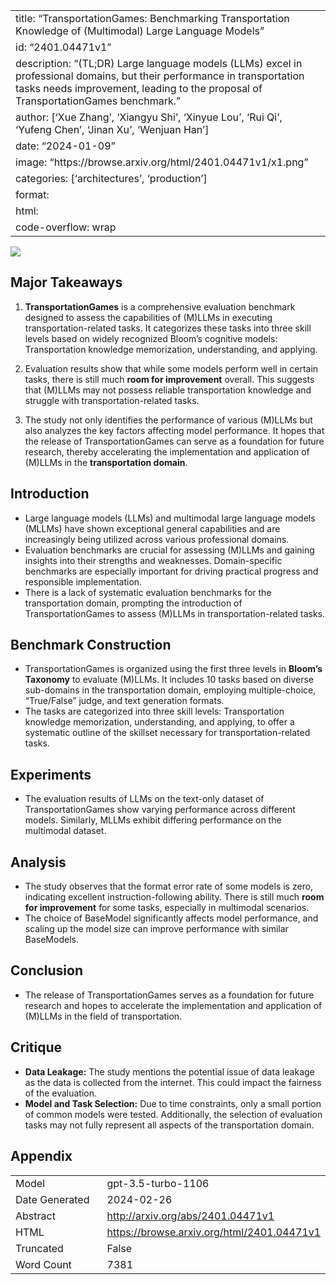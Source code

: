 
---
title: "TransportationGames: Benchmarking Transportation Knowledge of (Multimodal) Large Language Models"
id: "2401.04471v1"
description: "(TL;DR) Large language models (LLMs) excel in professional domains, but their performance in transportation tasks needs improvement, leading to the proposal of TransportationGames benchmark."
author: ['Xue Zhang', 'Xiangyu Shi', 'Xinyue Lou', 'Rui Qi', 'Yufeng Chen', 'Jinan Xu', 'Wenjuan Han']
date: "2024-01-09"
image: "https://browse.arxiv.org/html/2401.04471v1/x1.png"
categories: ['architectures', 'production']
format:
  html:
    code-overflow: wrap
---

![](https://browse.arxiv.org/html/2401.04471v1/x1.png)

## Major Takeaways

1. **TransportationGames** is a comprehensive evaluation benchmark designed to assess the capabilities of (M)LLMs in executing transportation-related tasks. It categorizes these tasks into three skill levels based on widely recognized Bloom’s cognitive models: Transportation knowledge memorization, understanding, and applying.

2. Evaluation results show that while some models perform well in certain tasks, there is still much **room for improvement** overall. This suggests that (M)LLMs may not possess reliable transportation knowledge and struggle with transportation-related tasks.

3. The study not only identifies the performance of various (M)LLMs but also analyzes the key factors affecting model performance. It hopes that the release of TransportationGames can serve as a foundation for future research, thereby accelerating the implementation and application of (M)LLMs in the **transportation domain**.

## Introduction

- Large language models (LLMs) and multimodal large language models (MLLMs) have shown exceptional general capabilities and are increasingly being utilized across various professional domains.
- Evaluation benchmarks are crucial for assessing (M)LLMs and gaining insights into their strengths and weaknesses. Domain-specific benchmarks are especially important for driving practical progress and responsible implementation.
- There is a lack of systematic evaluation benchmarks for the transportation domain, prompting the introduction of TransportationGames to assess (M)LLMs in transportation-related tasks.

## Benchmark Construction

- TransportationGames is organized using the first three levels in **Bloom’s Taxonomy** to evaluate (M)LLMs. It includes 10 tasks based on diverse sub-domains in the transportation domain, employing multiple-choice, "True/False" judge, and text generation formats.
- The tasks are categorized into three skill levels: Transportation knowledge memorization, understanding, and applying, to offer a systematic outline of the skillset necessary for transportation-related tasks.

## Experiments

- The evaluation results of LLMs on the text-only dataset of TransportationGames show varying performance across different models. Similarly, MLLMs exhibit differing performance on the multimodal dataset. 

## Analysis

- The study observes that the format error rate of some models is zero, indicating excellent instruction-following ability. There is still much **room for improvement** for some tasks, especially in multimodal scenarios.
- The choice of BaseModel significantly affects model performance, and scaling up the model size can improve performance with similar BaseModels.

## Conclusion

- The release of TransportationGames serves as a foundation for future research and hopes to accelerate the implementation and application of (M)LLMs in the field of transportation.

## Critique

- **Data Leakage:** The study mentions the potential issue of data leakage as the data is collected from the internet. This could impact the fairness of the evaluation.
- **Model and Task Selection:** Due to time constraints, only a small portion of common models were tested. Additionally, the selection of evaluation tasks may not fully represent all aspects of the transportation domain.

## Appendix

|          |          |
|----------|----------|
| Model     | gpt-3.5-turbo-1106       |
| Date Generated     | 2024-02-26       |
| Abstract | [http://arxiv.org/abs/2401.04471v1](http://arxiv.org/abs/2401.04471v1)        |
| HTML     | [https://browse.arxiv.org/html/2401.04471v1](https://browse.arxiv.org/html/2401.04471v1)       |
| Truncated       | False       |
| Word Count       | 7381       |